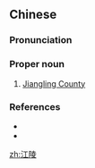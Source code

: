 ==Chinese==
{{zh-forms}}

===Pronunciation===
{{zh-pron
|m=Jiānglíng
|c=gong1 ling4
|cat=pn
}}

===Proper noun===
{{zh-proper noun}}

# [[w:Jiangling County|Jiangling County]]

===References===
* {{pedialite|江陵县|lang=zh}}
* {{pedialite|Jiangling County}}

[[zh:江陵]]